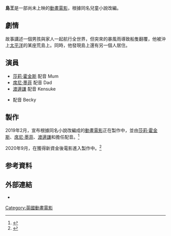 {{未來電影|time=2022-03-30T01:46:26+00:00}}
{{noteTA
|G1=Movie
|G2=Show
}}
{{Infobox film
| name           = 島王
| original_name  = {{lang|en|''Kensuke's Kingdom''}}
| image          = 
| alt            = 
| caption        = 
| director       = Neil Boyle<br>Kirk Hendry
| producer       = Camilla Deakin<br>Sarah Radclyffe<br>Barnaby Spurrier<br>Ruth Fielding<br>Stephan Roellants
| screenplay     = {{link-en|法蘭克·柯崔爾-波伊斯|Frank Cottrell-Boyce}}
| based_on       = {{Based on|{{link-en|島王|Kensuke's Kingdom}}||{{link-en|麥可·莫普格|Michael Morpurgo}}}}
| starring       = [[莎莉·霍金斯|莎莉·霍金斯]]<br>[[席尼·墨菲|席尼·墨菲]]<br>[[渡邊謙|渡邊謙]]<br>{{link-en|拉菲·卡西迪|Raffey Cassidy}}
| music          = 
| cinematography = 
| editing        = 
| studio         = [[英國電影協會|英國電影協會]]<br>Ffilm Cymru Wales<br>Film Fund Luxembourg
| distributor    = 
| release_date   = 
}}
'''島王'''是一部尚未上映的[[動畫電影|動畫電影]]，根據{{link-en|麥可·莫普格|Michael Morpurgo}}同名兒童小說改編。

== 劇情 ==

故事講述一個男孩與家人一起航行全世界，但突來的暴風雨導致船隻翻覆，他被沖上[[太平洋|太平洋]]的某座荒島上。同時，他發現島上還有另一個人居住。

== 演員 ==
*[[莎莉·霍金斯|莎莉·霍金斯]] 配音 Mum
*[[席尼·墨菲|席尼·墨菲]] 配音 Dad
*[[渡邊謙|渡邊謙]] 配音 Kensuke
*{{link-en|拉菲·卡西迪|Raffey Cassidy}} 配音 Becky

== 製作 ==
2019年2月，宣布根據{{link-en|麥可·莫普格|Michael Morpurgo}}同名小說改編成的[[動畫電影|動畫電影]]正在製作中，並由[[莎莉·霍金斯|莎莉·霍金斯]]、[[席尼·墨菲|席尼·墨菲]]、[[渡邊謙|渡邊謙]]和{{link-en|拉菲·卡西迪|Raffey Cassidy}}擔任配音。<ref>{{cite web|url=https://deadline.com/2019/02/sally-hawkins-cillian-murphy-ken-watanabe-raffey-cassidy-animation-kensukes-kingdom-1202551372/|title='Kensuke's Kingdom': Sally Hawkins, Cillian Murphy, Ken Watanabe & Raffey Cassidy Join Michael Morpurgo Animation|first1=Andreas|last1=Wiseman|date=7 February 2019|work=[[Deadline_Hollywood|Deadline Hollywood]]|access-date=2021-03-26|archive-date=2021-01-24|archive-url=https://web.archive.org/web/20210124230452/https://deadline.com/2019/02/sally-hawkins-cillian-murphy-ken-watanabe-raffey-cassidy-animation-kensukes-kingdom-1202551372/|dead-url=no}}</ref>

2020年9月，在獲得新資金後電影進入製作中。<ref>{{Cite web |url=https://www.screendaily.com/news/kensukes-kingdom-begins-production-with-new-finance-animation-partners-exclusive/5152909.article |title=‘Kensuke’s Kingdom’ begins production with new finance, animation partners (exclusive) |access-date=2021-03-26 |archive-date=2021-02-26 |archive-url=https://web.archive.org/web/20210226214336/https://www.screendaily.com/news/kensukes-kingdom-begins-production-with-new-finance-animation-partners-exclusive/5152909.article |dead-url=no }}</ref>

== 参考資料 ==
{{reflist}}

== 外部連結 ==
* {{imdb title|5674658}}

[[Category:英國動畫電影|Category:英國動畫電影]]